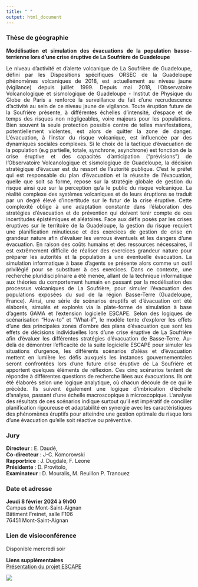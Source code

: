 ```yaml
---
title: " "
output: html_document
---
```


```{=html}
<style>
body {
text-align: justify}
</style>
```
### Thèse de géographie

**Modélisation et simulation des évacuations de la population basse-terrienne lors d'une crise éruptive de La Soufrière de Guadeloupe**

Le niveau d'activité et d'alerte volcanique de La Soufrière de Guadeloupe, défini par les Dispositions spécifiques ORSEC de la Guadeloupe phénomènes volcaniques de 2018, est actuellement au niveau jaune (vigilance) depuis juillet 1999. Depuis mai 2018, l'Observatoire Volcanologique et sismologique de Guadeloupe - Institut de Physique du Globe de Paris a renforcé la surveillance du fait d'une recrudescence d'activité au sein de ce niveau jaune de vigilance. Toute éruption future de la Soufrière présente, à différentes échelles d'intensité, d'espace et de temps des risques non négligeables, voire majeurs pour les populations. Bien souvent la seule protection possible contre de telles manifestations, potentiellement violentes, est alors de quitter la zone de danger. L'évacuation, à l'instar du risque volcanique, est influencée par des dynamiques sociales complexes. Si le choix de la tactique d'évacuation de la population (e.g partielle, totale, synchrone, asynchrone) est fonction de la crise éruptive et des capacités d'anticipation ("prévisions") de l'Observatoire Volcanologique et sismologique de Guadeloupe, la décision stratégique d'évacuer est du ressort de l'autorité publique. C'est le préfet qui est responsable du plan d'évacuation et la réussite de l'évacuation, quelle que soit sa forme, repose sur la stratégie globale de gestion du risque ainsi que sur la perception qu'a le public du risque volcanique. La réalité complexe des systèmes volcaniques et de leurs éruptions se traduit par un degré élevé d'incertitude sur le futur de la crise éruptive. Cette complexité oblige à une adaptation constante dans l'élaboration des stratégies d'évacuation et de prévention qui doivent tenir compte de ces incertitudes épistémiques et aléatoires. Face aux défis posés par les crises éruptives sur le territoire de la Guadeloupe, la gestion du risque requiert une planification minutieuse et des exercices de gestion de crise en grandeur nature afin d'évaluer les verrous éventuels et les dangers d'une évacuation. En raison des coûts humains et des ressources nécessaires, il est extrêmement difficile de réaliser des exercices grandeur nature pour préparer les autorités et la population à une éventuelle évacuation. La simulation informatique à base d'agents se présente alors comme un outil privilégié pour se substituer à ces exercices. Dans ce contexte, une recherche pluridisciplinaire a été menée, allant de la technique informatique aux théories du comportement humain en passant par la modélisation des processus volcaniques de La Soufrière, pour simuler l'évacuation des populations exposées du sud de la région Basse-Terre (Guadeloupe, France). Ainsi, une série de scénarios éruptifs et d'évacuation ont été élaborés, simulés et explorés via la plate-forme de simulation à base d'agents GAMA et l'extension logicielle ESCAPE. Selon des logiques de scénarisation "How-to" et "What-if", le modèle tente d'explorer les effets d'une des principales zones d'ombre des plans d'évacuation que sont les effets de décisions individuelles lors d'une crise éruptive de La Soufrière afin d'évaluer les différentes stratégies d'évacuation de Basse-Terre. Au-delà de démontrer l'efficacité de la suite logicielle ESCAPE pour simuler les situations d'urgence, les différents scénarios d'aléas et d'évacuation mettent en lumière les défis auxquels les instances gouvernementales seront confrontées lors d'une future crise éruptive de La Soufrière et apportent quelques éléments de réflexion. Ces cinq scénarios tentent de répondre à différentes questions de recherche liées aux évacuations. Ils ont été élaborés selon une logique analytique, où chacun découle de ce qui le précède. Ils suivent également une logique d'imbrication d'échelle d'analyse, passant d'une échelle macroscopique à microscopique. L'analyse des résultats de ces scénarios indique surtout qu'il est impératif de concilier planification rigoureuse et adaptabilité en synergie avec les caractéristiques des phénomènes éruptifs pour atteindre une gestion optimale du risque lors d'une évacuation qu'elle soit réactive ou préventive.

### Jury

**Directeur** : E. Daudé,\
**Co-directeur** : J-C. Komorowski\
**Rapportrice** : J. Dugdale, F. Leone\
**Présidente** : D. Provitolo,\
**Examinateur** : D. Mouralis, M. Reuillon P. Tranouez

### Date et adresse

**Jeudi 8 février 2024 à 9h00\
**Campus de Mont-Saint-Aignan\
Bâtiment Freinet, salle F106\
76451 Mont-Saint-Aignan

### Lien de visioconférence

Disponible mercredi soir

**Liens supplémentaires**\
[Présentation du projet ESCAPE](https://slides.com/gilletolivier/jfsma_2023-bc1101/scroll?chrome=hidden)

![](images/gamaVolcan.gif)
